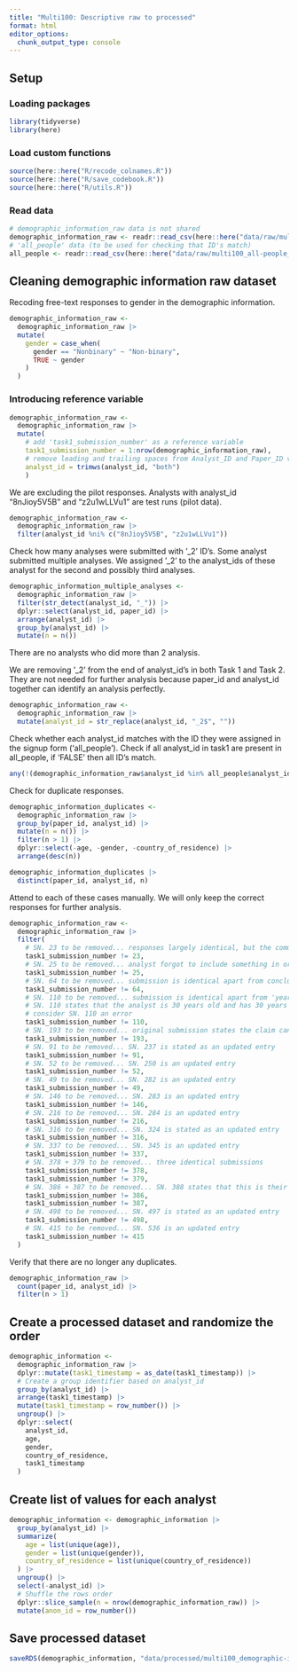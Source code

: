 ```yaml
---
title: "Multi100: Descriptive raw to processed"
format: html
editor_options: 
  chunk_output_type: console
---
```

## Setup
### Loading packages

```r
library(tidyverse)
library(here)
```

### Load custom functions

```r
source(here::here("R/recode_colnames.R"))
source(here::here("R/save_codebook.R"))
source(here::here("R/utils.R"))
```

### Read data

```r
# demographic_information_raw data is not shared
demographic_information_raw <- readr::read_csv(here::here("data/raw/multi100_demographic-information_raw_data.csv"))
# 'all_people' data (to be used for checking that ID's match)
all_people <- readr::read_csv(here::here("data/raw/multi100_all-people_raw_data.csv"))
```

## Cleaning demographic information raw dataset

Recoding free-text responses to gender in the demographic information.

```r
demographic_information_raw <-
  demographic_information_raw |> 
  mutate(
    gender = case_when(
      gender == "Nonbinary" ~ "Non-binary",
      TRUE ~ gender
    )
  )
```

### Introducing reference variable

```r
demographic_information_raw <- 
  demographic_information_raw |> 
  mutate(
    # add 'task1_submission_number' as a reference variable
    task1_submission_number = 1:nrow(demographic_information_raw),
    # remove leading and trailing spaces from Analyst_ID and Paper_ID variables
    analyst_id = trimws(analyst_id, "both")
    )
```

We are excluding the pilot responses. Analysts with analyst_id "8nJioy5V5B" and "z2u1wLLVu1" are test runs (pilot data).

```r
demographic_information_raw <-
  demographic_information_raw |> 
  filter(analyst_id %ni% c("8nJioy5V5B", "z2u1wLLVu1"))
```

Check how many analyses were submitted with '_2' ID's. Some analyst submitted multiple analyses. We assigned '_2' to the analyst_ids of these analyst for the second and possibly third analyses.

```r
demographic_information_multiple_analyses <- 
  demographic_information_raw |> 
  filter(str_detect(analyst_id, "_")) |> 
  dplyr::select(analyst_id, paper_id) |> 
  arrange(analyst_id) |> 
  group_by(analyst_id) |> 
  mutate(n = n())
```

There are no analysts who did more than 2 analysis.

We are removing '_2' from the end of analyst_id's in both Task 1 and Task 2. They are not needed for further analysis because paper_id and analyst_id together can identify an analysis perfectly.

```r
demographic_information_raw <-
  demographic_information_raw |> 
  mutate(analyst_id = str_replace(analyst_id, "_2$", ""))
```

Check whether each analyst_id matches with the ID they were assigned in the signup form ('all_people').
Check if all analyst_id in task1 are present in all_people, if 'FALSE' then all ID's match.

```r
any(!(demographic_information_raw$analyst_id %in% all_people$analyst_id)) 
```

Check for duplicate responses.

```r
demographic_information_duplicates <-
  demographic_information_raw |> 
  group_by(paper_id, analyst_id) |> 
  mutate(n = n()) |> 
  filter(n > 1) |> 
  dplyr::select(-age, -gender, -country_of_residence) |>
  arrange(desc(n))

demographic_information_duplicates |> 
  distinct(paper_id, analyst_id, n)
```

Attend to each of these cases manually. We will only keep the correct responses for further analysis.

```r
demographic_information_raw <-
  demographic_information_raw |> 
  filter(
    # SN. 23 to be removed... responses largely identical, but the comments of the analyst indicate that SN. 24 is their preferred version
    task1_submission_number != 23,
    # SN. 25 to be removed... analyst forgot to include something in original
    task1_submission_number != 25,
    # SN. 64 to be removed... submission is identical apart from conclusion... consider duplicate response a replacement of the original
    task1_submission_number != 64,
    # SN. 110 to be removed... submission is identical apart from 'years of experience'... 
    # SN. 110 states that the analyst is 30 years old and has 30 years of experience. SN. 108 reports 6 years of experience...
    # consider SN. 110 an error
    task1_submission_number != 110,
    # SN. 193 to be removed... original submission states the claim cannot be tested, but the duplicate SN. 235 corrects this
    task1_submission_number != 193,
    # SN. 91 to be removed... SN. 237 is stated as an updated entry
    task1_submission_number != 91,
    # SN. 52 to be removed... SN. 250 is an updated entry
    task1_submission_number != 52,
    # SN. 49 to be removed... SN. 282 is an updated entry
    task1_submission_number != 49,
    # SN. 146 to be removed... SN. 283 is an updated entry
    task1_submission_number != 146,
    # SN. 216 to be removed... SN. 284 is an updated entry
    task1_submission_number != 216,
    # SN. 316 to be removed... SN. 324 is stated as an updated entry
    task1_submission_number != 316,
    # SN. 337 to be removed... SN. 345 is an updated entry
    task1_submission_number != 337,
    # SN. 378 + 379 to be removed... three identical submissions
    task1_submission_number != 378,
    task1_submission_number != 379,
    # SN. 386 + 387 to be removed... SN. 388 states that this is their third and final submission with minor changes made from the previous
    task1_submission_number != 386,
    task1_submission_number != 387,
    # SN. 498 to be removed... SN. 497 is stated as an updated entry
    task1_submission_number != 498,
    # SN. 415 to be removed... SN. 536 is an updated entry
    task1_submission_number != 415 
  )
```

Verify that there are no longer any duplicates.

```r
demographic_information_raw |> 
  count(paper_id, analyst_id) |> 
  filter(n > 1)
```

## Create a processed dataset and randomize the order

```r
demographic_information <-
  demographic_information_raw |>
  dplyr::mutate(task1_timestamp = as_date(task1_timestamp)) |> 
  # Create a group identifier based on analyst_id
  group_by(analyst_id) |> 
  arrange(task1_timestamp) |> 
  mutate(task1_timestamp = row_number()) |> 
  ungroup() |> 
  dplyr::select(
    analyst_id,
    age,
    gender,
    country_of_residence,
    task1_timestamp
  )
```

## Create list of values for each analyst

```r
demographic_information <- demographic_information |>
  group_by(analyst_id) |>
  summarize(
    age = list(unique(age)),
    gender = list(unique(gender)),
    country_of_residence = list(unique(country_of_residence))
  ) |> 
  ungroup() |> 
  select(-analyst_id) |> 
  # Shuffle the rows order
  dplyr::slice_sample(n = nrow(demographic_information_raw)) |> 
  mutate(anon_id = row_number())
```

## Save processed dataset

```r
saveRDS(demographic_information, "data/processed/multi100_demographic-information_data.rds")
```